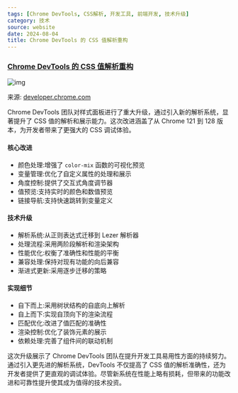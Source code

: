 ```yaml
---
tags: [Chrome DevTools, CSS解析, 开发工具, 前端开发, 技术升级]
category: 技术
source: website
date: 2024-08-04
title: Chrome DevTools 的 CSS 值解析重构
---
```


### [Chrome DevTools 的 CSS 值解析重构](https://developer.chrome.com/blog/devtools-css-value-parsing)

![img](https://img.mengpeng.tech/i/2024/11/24/6742f9c02231b.webp)

来源: [developer.chrome.com](https://developer.chrome.com/blog/devtools-css-value-parsing)

Chrome DevTools 团队对样式面板进行了重大升级，通过引入新的解析系统，显著提升了 CSS 值的解析和展示能力。这次改进涵盖了从 Chrome 121 到 128 版本，为开发者带来了更强大的 CSS 调试体验。

#### 核心改进
- 颜色处理:增强了 `color-mix` 函数的可视化预览
- 变量管理:优化了自定义属性的处理和展示
- 角度控制:提供了交互式角度调节器
- 值预览:支持实时的颜色和数值预览
- 链接导航:支持快速跳转到变量定义

#### 技术升级
- 解析系统:从正则表达式迁移到 Lezer 解析器
- 处理流程:采用两阶段解析和渲染架构
- 性能优化:权衡了准确性和性能的平衡
- 兼容处理:保持对现有功能的向后兼容
- 渐进式更新:采用逐步迁移的策略

#### 实现细节
- 自下而上:采用树状结构的自底向上解析
- 自上而下:实现自顶向下的渲染流程
- 匹配优化:改进了值匹配的准确性
- 渲染控制:优化了装饰元素的展示
- 依赖处理:完善了组件间的联动机制

这次升级展示了 Chrome DevTools 团队在提升开发工具易用性方面的持续努力。通过引入更先进的解析系统，DevTools 不仅提高了 CSS 值的解析准确性，还为开发者提供了更直观的调试体验。尽管新系统在性能上略有损耗，但带来的功能改进和可靠性提升使其成为值得的技术投资。

